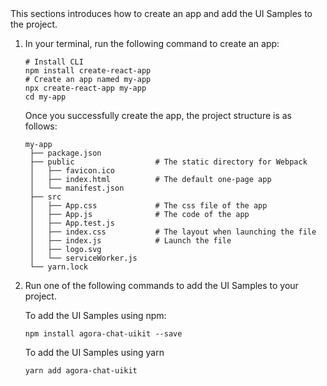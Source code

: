 <PlatformWrapper platform="web">
This sections introduces how to create an app and add the <Vg k="CHAT"/> UI Samples to the project.

1. In your terminal, run the following command to create an app:

   ```shell
   # Install CLI
   npm install create-react-app
   # Create an app named my-app
   npx create-react-app my-app
   cd my-app
   ```

   Once you successfully create the app, the project structure is as follows:

   ```shell
   my-app
    ├── package.json
    ├── public                  # The static directory for Webpack
    │   ├── favicon.ico
    │   ├── index.html          # The default one-page app
    │   └── manifest.json
    ├── src
    │   ├── App.css             # The css file of the app
    │   ├── App.js              # The code of the app
    │   ├── App.test.js
    │   ├── index.css           # The layout when launching the file
    │   ├── index.js            # Launch the file
    │   ├── logo.svg
    │   └── serviceWorker.js
    └── yarn.lock
   ```

2. Run one of the following commands to add the <Vg k="CHAT"/> UI Samples to your project.

   To add the UI Samples using npm:

   ```shell
   npm install agora-chat-uikit --save
   ```

   To add the UI Samples using yarn

   ```shell
   yarn add agora-chat-uikit
   ```

</PlatformWrapper>
